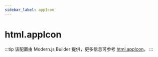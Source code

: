 ```yaml
---
sidebar_label: appIcon
---
```


# html.appIcon

:::tip
该配置由 Modern.js Builder 提供，更多信息可参考 [html.appIcon](https://modernjs.dev/builder/api/config-html.html#html-appicon)。
:::


<Main />
